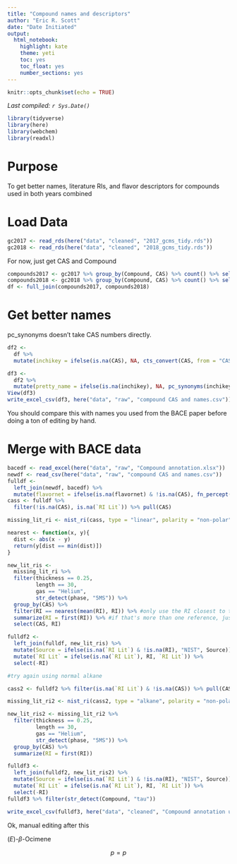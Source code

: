 ```yaml
---
title: "Compound names and descriptors"
author: "Eric R. Scott"
date: "Date Initiated"
output: 
  html_notebook: 
    highlight: kate
    theme: yeti
    toc: yes
    toc_float: yes
    number_sections: yes
---
```


```r
knitr::opts_chunk$set(echo = TRUE)
```

*Last compiled: `r Sys.Date()`*

```r
library(tidyverse)
library(here)
library(webchem)
library(readxl)
```

# Purpose

To get better names, literature RIs, and flavor descriptors for compounds used in both years combined

# Load Data

```r
gc2017 <- read_rds(here("data", "cleaned", "2017_gcms_tidy.rds"))
gc2018 <- read_rds(here("data", "cleaned", "2018_gcms_tidy.rds"))
```

For now, just get CAS and Compound

```r
compounds2017 <- gc2017 %>% group_by(Compound, CAS) %>% count() %>% select(-n)
compounds2018 <- gc2018 %>% group_by(Compound, CAS) %>% count() %>% select(-n)
df <- full_join(compounds2017, compounds2018)
```
# Get better names
pc_synonyms doesn't take CAS numbers directly.
```r
df2 <-
  df %>% 
  mutate(inchikey = ifelse(is.na(CAS), NA, cts_convert(CAS, from = "CAS", to = "InChIKey", choices = 1)))

df3 <-
  df2 %>% 
  mutate(pretty_name = ifelse(is.na(inchikey), NA, pc_synonyms(inchikey, from = "inchikey", choices = 10)))
View(df3)
write_excel_csv(df3, here("data", "raw", "compound CAS and names.csv"))
```

You should compare this with names you used from the BACE paper before doing a ton of editing by hand.


# Merge with BACE data

```r
bacedf <- read_excel(here("data", "raw", "Compound annotation.xlsx"))
newdf <- read_csv(here("data", "raw", "compound CAS and names.csv"))
fulldf <-
  left_join(newdf, bacedf) %>% 
  mutate(flavornet = ifelse(is.na(flavornet) & !is.na(CAS), fn_percept(CAS), flavornet))
cass <- fulldf %>% 
  filter(!is.na(CAS), is.na(`RI Lit`)) %>% pull(CAS)

missing_lit_ri <- nist_ri(cass, type = "linear", polarity = "non-polar", temp_prog = "ramp")

nearest <- function(x, y){
  dist <- abs(x - y)
  return(y[dist == min(dist)])
}

new_lit_ris <-
  missing_lit_ri %>% 
  filter(thickness == 0.25,
         length == 30,
         gas == "Helium",
         str_detect(phase, "5MS")) %>% 
  group_by(CAS) %>% 
  filter(RI == nearest(mean(RI), RI)) %>% #only use the RI closest to the mean of all the reported lit RIs
  summarize(RI = first(RI)) %>% #if that's more than one reference, just pick the first one
  select(CAS, RI)

fulldf2 <-
  left_join(fulldf, new_lit_ris) %>% 
  mutate(Source = ifelse(is.na(`RI Lit`) & !is.na(RI), "NIST", Source)) %>% 
  mutate(`RI Lit` = ifelse(is.na(`RI Lit`), RI, `RI Lit`)) %>% 
  select(-RI)

#try again using normal alkane

cass2 <- fulldf2 %>% filter(is.na(`RI Lit`) & !is.na(CAS)) %>% pull(CAS)

missing_lit_ri2 <- nist_ri(cass2, type = "alkane", polarity = "non-polar", temp_prog = "ramp")

new_lit_ris2 <- missing_lit_ri2 %>% 
  filter(thickness == 0.25,
         length == 30,
         gas == "Helium",
         str_detect(phase, "5MS")) %>% 
  group_by(CAS) %>% 
  summarize(RI = first(RI))

fulldf3 <-
  left_join(fulldf2, new_lit_ris2) %>% 
  mutate(Source = ifelse(is.na(`RI Lit`) & !is.na(RI), "NIST", Source)) %>% 
  mutate(`RI Lit` = ifelse(is.na(`RI Lit`), RI, `RI Lit`)) %>% 
  select(-RI)
fulldf3 %>% filter(str_detect(Compound, "tau"))
```

```r
write_excel_csv(fulldf3, here("data", "cleaned", "Compound annotation updated.csv"))
```

Ok, manual editing after this

$(E)$-$\beta$-Ocimene

$$
p = \mathit{p}
$$
